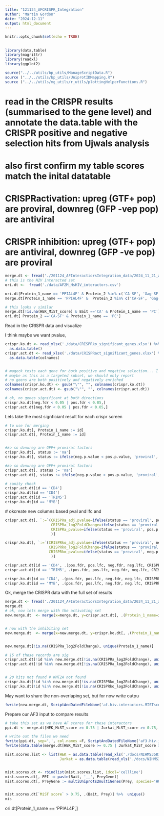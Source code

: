 ```yaml
---
title: "121124_AFCRISPR_Integration"
author: "Martin Gordon"
date: "2024-12-11"
output: html_document
---
```


```r
knitr::opts_chunk$set(echo = TRUE)
```

## 

```r
library(data.table)
library(magrittr)
library(readxl)
library(ggplot2)

source("../../utils/bp_utils/ManageScriptData.R")
source ("../../utils/bp_utils/UniprotIDMapping.R")
source ("../../utils/mg_utils/r_utils/plottingHelperFunctions.R")
```

# read in the CRISPR results (summarised to the gene level) and annotate the data.table with the CRISPR positive and negative selection hits from Ujwals analysis
# also first confirm my table scores match the inital datatable

# CRISPRactivation: upreg (GTF+ pop) are proviral, downreg (GFP -vep pop) are antiviral
# CRISPR inhibition: upreg (GTF+ pop) are antiviral, downreg (GFP -ve pop) are proviral

```r

merge.dt <- fread('./201124_AFInteractiorsIntegration_data/2024_11_21_af.hiv.interactors.MISTscores.iMEX.anno.csv')
# this is the HIV interacted set
ori.dt <-  fread('./data/AF2M_HsHIV_interactors.csv')

ori.dt[Protein_1_name == 'PPIAL4F' & Protein_2 %in% c('CA-SF', 'Gag-SF'),]
merge.dt[Protein_1_name == 'PPIAL4F' &  Protein_2 %in% c('CA-SF', 'Gag-SF'),]

# this looks v similar
merge.dt[!is.na(HEK_MiST_score) & Bait =='CA' & Protein_1_name == 'PC']
ori.dt[ Protein_2 =='CA-SF' & Protein_1_name == 'PC']
```
Read in the CRISPR data and visualize


I think maybe we want pvalue, 
```r
crispr.ko.dt <- read_xlsx('./data/CRISPRko_significant_genes.xlsx') %>% 
  as.data.table()
crispr.act.dt <- read_xlsx('./data/CRISPRact_significant_genes.xlsx') %>% 
  as.data.table(colnames)


# mageck tests each gene for both positive and negative selection... I think we only want to show the results
# maybe as this is a targeted subset, we should only report
# no geens are both positively and negatively enriched
colnames(crispr.ko.dt) <- gsub("\"", "", colnames(crispr.ko.dt)) 
colnames(crispr.act.dt) <- gsub("\"", "", colnames(crispr.act.dt)) 

# ok, no genes significant at both directions
crispr.ko.dt[neg.fdr < 0.05 | pos.fdr < 0.05,]
crispr.act.dt[neg.fdr < 0.05 | pos.fdr < 0.05,]
```
Lets take the most signficiant result for each crispr screen 
```r
# to use for merging 
crispr.ko.dt[, Protein_1_name := id]
crispr.act.dt[, Protein_1_name := id]


#ko so donwreg are GFP+ proviral factors
crispr.ko.dt[, status := 'na']
crispr.ko.dt[, status := ifelse(neg.p.value < pos.p.value, 'proviral', 'antiviral')]

#ko so donwreg are GFP+ proviral factors
crispr.act.dt[, status := 'na']
crispr.act.dt[, status := ifelse(neg.p.value > pos.p.value, 'proviral', 'antiviral')]

# sanity check
crispr.act.dt[id == 'CD4']
crispr.ko.dt[id == 'CD4']
crispr.act.dt[id == 'TRIM5']
crispr.ko.dt[id == 'MYB']
```
 # okcreate new columns based pval and lfc and 
```r
crispr.act.dt[, `:=`(CRISPRa_adj.pvalue=ifelse(status == 'proviral', pos.fdr, neg.fdr),
                     CRISPRa_log2FoldChange=ifelse(status == 'proviral', pos.lfc, neg.lfc),
                     CRISPRa_pvalue=ifelse(status == 'proviral', pos.p.value, neg.p.value)
                     )]

crispr.ko.dt[, `:=`(CRISPRko_adj.pvalue=ifelse(status == 'proviral', neg.fdr, pos.fdr),
                    CRISPRko_log2FoldChange=ifelse(status == 'proviral', neg.lfc, pos.lfc),
                    CRISPRko_pvalue=ifelse(status == 'proviral', neg.p.value, pos.p.value)
                     )]

crispr.act.dt[id == 'CD4', .(pos.fdr, pos.lfc, neg.fdr, neg.lfc, CRISPRa_adj.pvalue, CRISPRa_Log2FoldChange)]
crispr.act.dt[id == 'TRIM5', .(pos.fdr, pos.lfc, neg.fdr, neg.lfc, CRISPRa_adj.pvalue, CRISPRa_Log2FoldChange)]

crispr.ko.dt[id == 'CD4', .(pos.fdr, pos.lfc, neg.fdr, neg.lfc, CRISPRko_adjPvalue, CRISPRko_log2FoldChange)]
crispr.ko.dt[id == 'MYB', .(pos.fdr, pos.lfc, neg.fdr, neg.lfc, CRISPRko_adjPvalue, CRISPRko_log2FoldChange)]
```

Ok, merge the CRISPR data  with the full set of results
```r
merge.dt <- fread('./201124_AFInteractiorsIntegration_data/2024_11_21_af.hiv.interactors.MISTscores.iMEX.anno.csv')
merge.dt
# ok, now lets merge with the activating set
new.merge.dt  <- merge(x=merge.dt, y=crispr.act.dt[, .(Protein_1_name=id, CRISPRa_log2FoldChange, CRISPRa_pvalue, CRISPRa_adj.pvalue)], by='Protein_1_name', all.x=T)


# now with the inhibiting set
new.merge.dt  <- merge(x=new.merge.dt, y=crispr.ko.dt[, .(Protein_1_name=id, CRISPRko_log2FoldChange, CRISPRko_pvalue, CRISPRko_adj.pvalue)], by='Protein_1_name', all.x=T)


new.merge.dt[!is.na(CRISPRa_log2FoldChange), unique(Protein_1_name)]

# 15 of these records are sig
crispr.act.dt[!id %in% new.merge.dt[!is.na(CRISPRa_log2FoldChange), unique(Protein_1_name)]]
crispr.act.dt[!id %in% new.merge.dt[!is.na(CRISPRa_log2FoldChange), unique(Protein_1_name)] & (neg.fdr < 0.05 | pos.fdr < 0.05) & abs(pos.lfc) > 1, unique(id)]


# 20 hits not found # KMT2A not found
crispr.ko.dt[!id %in% new.merge.dt[!is.na(CRISPRko_log2FoldChange), unique(Protein_1_name)]]
crispr.ko.dt[!id %in% new.merge.dt[!is.na(CRISPRko_log2FoldChange), unique(Protein_1_name)] & (neg.fdr < 0.05 | pos.fdr < 0.05)  & abs(pos.lfc) > 1, unique(id)]

```
May want to share the non-overlaping set, but for now write outpu

```r
fwrite(new.merge.dt, ScriptAndDatedFileName('af.hiv.interactors.MISTscores.iMEX.CRISPR.anno.txt'))
```


Prepare our AF3 input to compare results

```r
# take this set as we have AF scores for these interactors
ppi.dt <- merge.dt[HEK_MiST_score >= 0.75 | Jurkat_MiST_score >= 0.75, .(Bait, Protein_1)]

# write out the files we need
fwrite(ppi.dt, sep=',', col.names =F, ScriptAndDatedFileName('af3.hiv.jobTable.txt'))
fwrite(data.table(merge.dt[HEK_MiST_score >= 0.75 | Jurkat_MiST_score >= 0.75, unique(Protein_1),]), col.names = F, ScriptAndDatedFileName('af3.hiv.preyuniprots.txt'))
```


```r
mist.scores.list <- list(HEK = as.data.table(read_xls('./docs/NIHMS358189-supplement-Supplementary_Data_2.xls', sheet=1)),
                         Jurkat = as.data.table(read_xls('./docs/NIHMS358189-supplement-Supplementary_Data_2.xls', sheet=2)))


mist.scores.dt <- rbindlist(mist.scores.list, idcol='cellline')
mist.scores.dt[, PPI := paste(Bait, '__', PreyGene)]
mist.scores.dt[, PreyGene := multiUniprots2multiGenes(Prey, species='HUMAN')]


mist.scores.dt[`MiST score` > 0.75, .(Bait, Prey)] %>%  unique()
mis
```

ori.dt[Protein_1_name == 'PPIAL4F',]